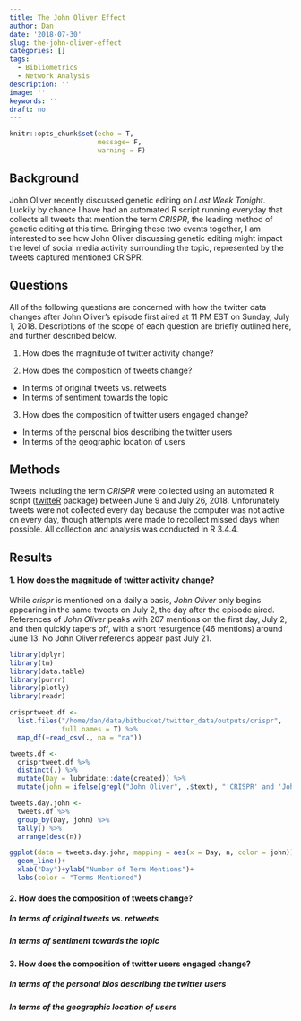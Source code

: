 ```yaml
---
title: The John Oliver Effect
author: Dan
date: '2018-07-30'
slug: the-john-oliver-effect
categories: []
tags:
  - Bibliometrics
  - Network Analysis
description: ''
image: ''
keywords: ''
draft: no
---
```


```r
knitr::opts_chunk$set(echo = T,
                      message= F, 
                      warning = F)
```

## Background

John Oliver recently discussed genetic editing on *Last Week Tonight*. Luckily by chance I have had an automated R script running everyday that collects all tweets that mention the term *CRISPR*, the leading method of genetic editing at this time. Bringing these two events together, I am interested to see how John Oliver discussing genetic editing might impact the level of social media activity surrounding the topic, represented by the tweets captured mentioned CRISPR. 


## Questions

All of the following questions are concerned with how the twitter data changes after John Oliver's episode first aired at 11 PM EST on Sunday, July 1, 2018. Descriptions of the scope of each question are briefly outlined here, and further described below.

1. How does the magnitude of twitter activity change?

2. How does the composition of tweets change?

  * In terms of original tweets vs. retweets
  * In terms of sentiment towards the topic

3. How does the composition of twitter users engaged change?

  * In terms of the personal bios describing the twitter users
  * In terms of the geographic location of users
  

## Methods

Tweets including the term *CRISPR* were collected using an automated R script ([twitteR](https://cran.r-project.org/web/packages/twitteR/twitteR.pdf) package) between June 9 and July 26, 2018. Unforunately tweets were not collected every day because the computer was not active on every day, though attempts were made to recollect missed days when possible. All collection and analysis was conducted in R 3.4.4.

## Results

#### 1. How does the magnitude of twitter activity change?

While *crispr* is mentioned on a daily a basis, *John Oliver* only begins appearing in the same tweets on July 2, the day after the episode aired. References of *John Oliver* peaks with 207 mentions on the first day, July 2, and then quickly tapers off, with a short resurgence (46 mentions) around June 13. No John Oliver referencs appear past July 21. 

```r
library(dplyr)
library(tm)
library(data.table)
library(purrr)
library(plotly)
library(readr)

crisprtweet.df <-
  list.files("/home/dan/data/bitbucket/twitter_data/outputs/crispr",
             full.names = T) %>% 
  map_df(~read_csv(., na = "na")) 

tweets.df <-
  crisprtweet.df %>% 
  distinct(.) %>% 
  mutate(Day = lubridate::date(created)) %>%
  mutate(john = ifelse(grepl("John Oliver", .$text), "'CRISPR' and 'John Oliver'", "'CRISPR'")) 

tweets.day.john <- 
  tweets.df %>% 
  group_by(Day, john) %>% 
  tally() %>% 
  arrange(desc(n)) 

ggplot(data = tweets.day.john, mapping = aes(x = Day, n, color = john)) +
  geom_line()+
  xlab("Day")+ylab("Number of Term Mentions")+
  labs(color = "Terms Mentioned")

```

#### 2. How does the composition of tweets change?

##### In terms of original tweets vs. retweets
##### In terms of sentiment towards the topic

#### 3. How does the composition of twitter users engaged change?

##### In terms of the personal bios describing the twitter users
##### In terms of the geographic location of users
